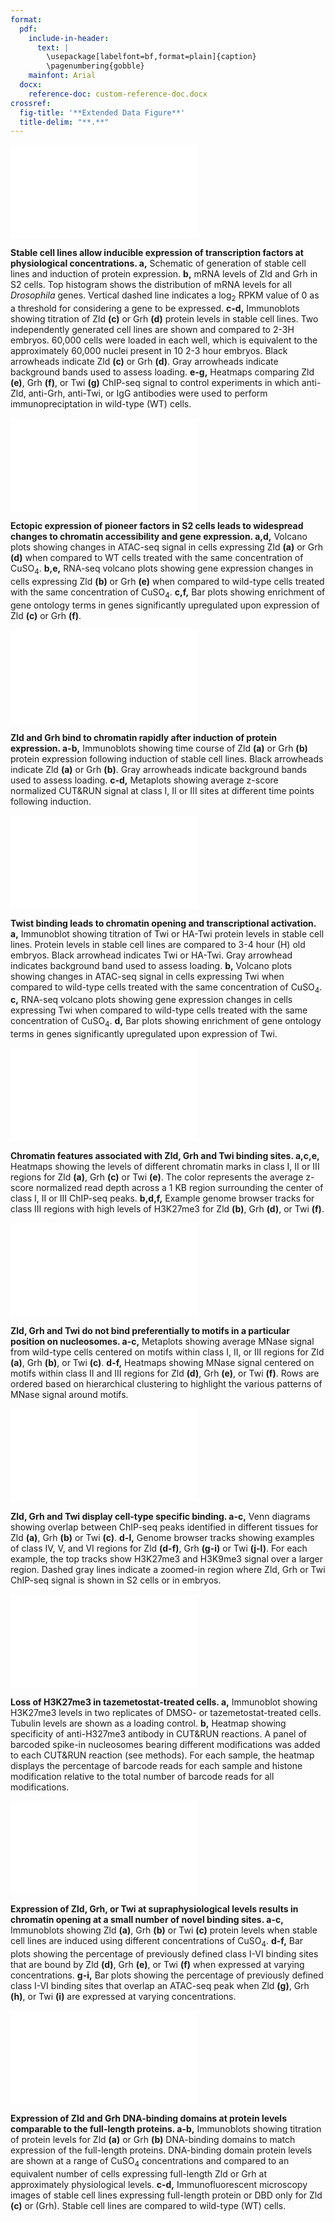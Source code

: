 ```yaml
---
format: 
  pdf:
    include-in-header:
      text: |
        \usepackage[labelfont=bf,format=plain]{caption}
        \pagenumbering{gobble}
    mainfont: Arial
  docx:
    reference-doc: custom-reference-doc.docx
crossref:
  fig-title: '**Extended Data Figure**'
  title-delim: "**.**"
---
```


::: {#fig-1}
![](figures/extended_data_fig1.pdf)

**Stable cell lines allow inducible expression of transcription factors at physiological concentrations. a,** Schematic of generation of stable cell lines and induction of protein expression.
**b,** mRNA levels of Zld and Grh in S2 cells.
Top histogram shows the distribution of mRNA levels for all *Drosophila* genes.
Vertical dashed line indicates a log~2~ RPKM value of 0 as a threshold for considering a gene to be expressed.
**c-d,** Immunoblots showing titration of Zld **(c)** or Grh **(d)** protein levels in stable cell lines.
Two independently generated cell lines are shown and compared to 2-3H embryos.
60,000 cells were loaded in each well, which is equivalent to the approximately 60,000 nuclei present in 10 2-3 hour embryos.
Black arrowheads indicate Zld **(c)** or Grh **(d)**.
Gray arrowheads indicate background bands used to assess loading.
**e-g,** Heatmaps comparing Zld **(e)**, Grh **(f)**, or Twi **(g)** ChIP-seq signal to control experiments in which anti-Zld, anti-Grh, anti-Twi, or IgG antibodies were used to perform immunopreciptation in wild-type (WT) cells.
:::

::: {#fig-2}
![](figures/extended_data_fig2.pdf)

**Ectopic expression of pioneer factors in S2 cells leads to widespread changes to chromatin accessibility and gene expression. a,d,** Volcano plots showing changes in ATAC-seq signal in cells expressing Zld **(a)** or Grh **(d)** when compared to WT cells treated with the same concentration of CuSO~4~.
**b,e,** RNA-seq volcano plots showing gene expression changes in cells expressing Zld **(b)** or Grh **(e)** when compared to wild-type cells treated with the same concentration of CuSO~4~.
**c,f,** Bar plots showing enrichment of gene ontology terms in genes significantly upregulated upon expression of Zld **(c)** or Grh **(f)**.
:::

::: {#fig-3}
![](figures/extended_data_fig3.pdf)

**Zld and Grh bind to chromatin rapidly after induction of protein expression. a-b,** Immunoblots showing time course of Zld **(a)** or Grh **(b)** protein expression following induction of stable cell lines.
Black arrowheads indicate Zld **(a)** or Grh **(b)**.
Gray arrowheads indicate background bands used to assess loading.
**c-d,** Metaplots showing average z-score normalized CUT&RUN signal at class I, II or III sites at different time points following induction.
:::

::: {#fig-4}
![](figures/extended_data_fig4.pdf)

**Twist binding leads to chromatin opening and transcriptional activation. a,** Immunoblot showing titration of Twi or HA-Twi protein levels in stable cell lines.
Protein levels in stable cell lines are compared to 3-4 hour (H) old embryos.
Black arrowhead indicates Twi or HA-Twi.
Gray arrowhead indicates background band used to assess loading.
**b,** Volcano plots showing changes in ATAC-seq signal in cells expressing Twi when compared to wild-type cells treated with the same concentration of CuSO~4~.
**c,** RNA-seq volcano plots showing gene expression changes in cells expressing Twi when compared to wild-type cells treated with the same concentration of CuSO~4~.
**d,** Bar plots showing enrichment of gene ontology terms in genes significantly upregulated upon expression of Twi.
:::

::: {#fig-5}
![](figures/extended_data_fig5.pdf)

**Chromatin features associated with Zld, Grh and Twi binding sites. a,c,e,** Heatmaps showing the levels of different chromatin marks in class I, II or III regions for Zld **(a)**, Grh **(c)** or Twi **(e)**.
The color represents the average z-score normalized read depth across a 1 KB region surrounding the center of class I, II or III ChIP-seq peaks.
**b,d,f,** Example genome browser tracks for class III regions with high levels of H3K27me3 for Zld **(b)**, Grh **(d)**, or Twi **(f)**.
:::

::: {#fig-6}
![](figures/extended_data_fig6.pdf)

**Zld, Grh and Twi do not bind preferentially to motifs in a particular position on nucleosomes. a-c,** Metaplots showing average MNase signal from wild-type cells centered on motifs within class I, II, or III regions for Zld **(a)**, Grh **(b)**, or Twi **(c)**.
**d-f,** Heatmaps showing MNase signal centered on motifs within class II and III regions for Zld **(d)**, Grh **(e)**, or Twi **(f)**.
Rows are ordered based on hierarchical clustering to highlight the various patterns of MNase signal around motifs.
:::

::: {#fig-7}
![](figures/extended_data_fig7.pdf)

**Zld, Grh and Twi display cell-type specific binding. a-c,** Venn diagrams showing overlap between ChIP-seq peaks identified in different tissues for Zld **(a)**, Grh **(b)** or Twi **(c)**.
**d-l,** Genome browser tracks showing examples of class IV, V, and VI regions for Zld **(d-f)**, Grh **(g-i)** or Twi **(j-l)**.
For each example, the top tracks show H3K27me3 and H3K9me3 signal over a larger region.
Dashed gray lines indicate a zoomed-in region where Zld, Grh or Twi ChIP-seq signal is shown in S2 cells or in embryos.
:::

::: {#fig-8}
![](figures/extended_data_fig8.pdf)

**Loss of H3K27me3 in tazemetostat-treated cells. a,** Immunoblot showing H3K27me3 levels in two replicates of DMSO- or tazemetostat-treated cells.
Tubulin levels are shown as a loading control.
**b,** Heatmap showing specificity of anti-H327me3 antibody in CUT&RUN reactions.
A panel of barcoded spike-in nucleosomes bearing different modifications was added to each CUT&RUN reaction (see methods).
For each sample, the heatmap displays the percentage of barcode reads for each sample and histone modification relative to the total number of barcode reads for all modifications.
:::

::: {#fig-9}
![](figures/extended_data_fig9.pdf)

**Expression of Zld, Grh, or Twi at supraphysiological levels results in chromatin opening at a small number of novel binding sites. a-c,** Immunoblots showing Zld **(a)**, Grh **(b)** or Twi **(c)** protein levels when stable cell lines are induced using different concentrations of CuSO~4~.
**d-f,** Bar plots showing the percentage of previously defined class I-VI binding sites that are bound by Zld **(d)**, Grh **(e)**, or Twi **(f)** when expressed at varying concentrations.
**g-i,** Bar plots showing the percentage of previously defined class I-VI binding sites that overlap an ATAC-seq peak when Zld **(g)**, Grh **(h)**, or Twi **(i)** are expressed at varying concentrations.
:::

::: {#fig-10}
![](figures/extended_data_fig10.pdf)

**Expression of Zld and Grh DNA-binding domains at protein levels comparable to the full-length proteins. a-b,** Immunoblots showing titration of protein levels for Zld **(a)** or Grh **(b)** DNA-binding domains to match expression of the full-length proteins.
DNA-binding domain protein levels are shown at a range of CuSO~4~ concentrations and compared to an equivalent number of cells expressing full-length Zld or Grh at approximately physiological levels.
**c-d,** Immunofluorescent microscopy images of stable cell lines expressing full-length protein or DBD only for Zld **(c)** or (Grh).
Stable cell lines are compared to wild-type (WT) cells.
:::
